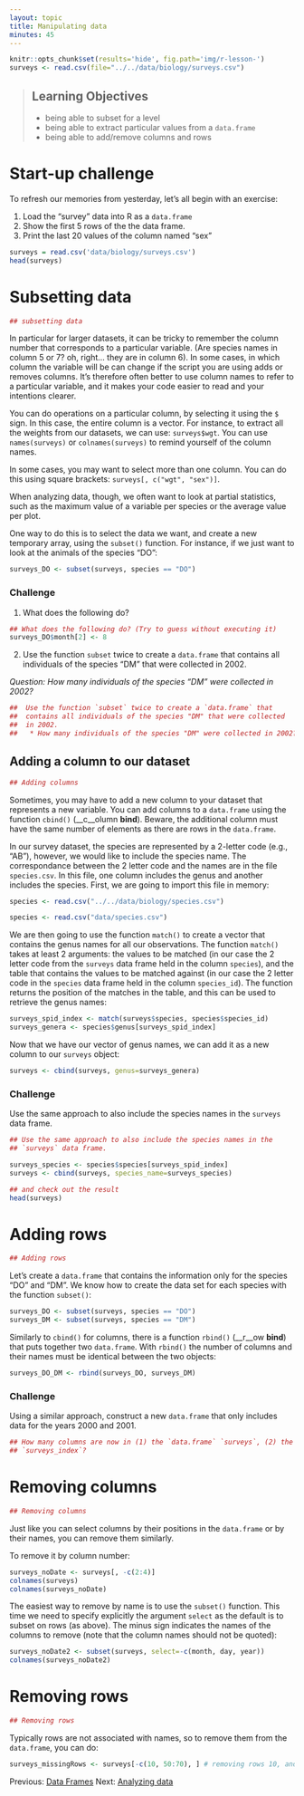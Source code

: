 ```yaml
---
layout: topic
title: Manipulating data
minutes: 45
---
```


```r
knitr::opts_chunk$set(results='hide', fig.path='img/r-lesson-')
surveys <- read.csv(file="../../data/biology/surveys.csv")
```

> ## Learning Objectives
>
> * being able to subset for a level
> * being able to extract particular values from a `data.frame`
> * being able to add/remove columns and rows

# Start-up challenge

To refresh our memories from yesterday, let's all begin with an exercise:

1.  Load the "survey" data into R as a `data.frame`
2.  Show the first 5 rows of the the data frame.
3.  Print the last 20 values of the column named "sex"

```r
surveys = read.csv('data/biology/surveys.csv')
head(surveys)
```

# Subsetting data

```r
## subsetting data
```

In particular for larger datasets, it can be tricky to remember the column
number that corresponds to a particular variable. (Are species names in column 5
or 7? oh, right... they are in column 6). In some cases, in which column the
variable will be can change if the script you are using adds or removes
columns. It's therefore often better to use column names to refer to a
particular variable, and it makes your code easier to read and your intentions
clearer.

You can do operations on a particular column, by selecting it using the `$`
sign. In this case, the entire column is a vector. For instance, to extract all
the weights from our datasets, we can use: `surveys$wgt`. You can use
`names(surveys)` or `colnames(surveys)` to remind yourself of the column names.

In some cases, you may want to select more than one column. You can do this using
square brackets: `surveys[, c("wgt", "sex")]`.

When analyzing data, though, we often want to look at partial statistics, such
as the maximum value of a variable per species or the average value per plot.

One way to do this is to select the data we want, and create a new temporary
array, using the `subset()` function. For instance, if we just want to look at
the animals of the species "DO":

```r
surveys_DO <- subset(surveys, species == "DO")
```

### Challenge

1. What does the following do?

```r
## What does the following do? (Try to guess without executing it)
surveys_DO$month[2] <- 8
```

2. Use the function `subset` twice to create a `data.frame` that contains all
individuals of the species "DM" that were collected in 2002.
  
  *Question: How many individuals of the species "DM" were collected in 2002?*

```r
##  Use the function `subset` twice to create a `data.frame` that
##  contains all individuals of the species "DM" that were collected
##  in 2002.
##   * How many individuals of the species "DM" were collected in 2002?
```

## Adding a column to our dataset

```r
## Adding columns
```

Sometimes, you may have to add a new column to your dataset that represents a
new variable. You can add columns to a `data.frame` using the function `cbind()`
(__c__olumn __bind__). Beware, the additional column must have the same number
of elements as there are rows in the `data.frame`.

In our survey dataset, the species are represented by a 2-letter code (e.g.,
"AB"), however, we would like to include the species name. The correspondance
between the 2 letter code and the names are in the file `species.csv`. In this
file, one column includes the genus and another includes the species. First, we
are going to import this file in memory:

```r
species <- read.csv("../../data/biology/species.csv")
```

```r
species <- read.csv("data/species.csv")
```

We are then going to use the function `match()` to create a vector that contains
the genus names for all our observations. The function `match()` takes at least
2 arguments: the values to be matched (in our case the 2 letter code from the
`surveys` data frame held in the column `species`), and the table that contains
the values to be matched against (in our case the 2 letter code in the `species`
data frame held in the column `species_id`). The function returns the position
of the matches in the table, and this can be used to retrieve the genus names:

```r
surveys_spid_index <- match(surveys$species, species$species_id)
surveys_genera <- species$genus[surveys_spid_index]
```

Now that we have our vector of genus names, we can add it as a new column to our
`surveys` object:

```r
surveys <- cbind(surveys, genus=surveys_genera)
```

### Challenge

Use the same approach to also include the species names in the `surveys` data
frame.

```r
## Use the same approach to also include the species names in the
## `surveys` data frame.
```


```r
surveys_species <- species$species[surveys_spid_index]
surveys <- cbind(surveys, species_name=surveys_species)
```

```r
## and check out the result
head(surveys)
```

<!--- should we cover merge()? --->

# Adding rows

<!--- Even if this is not optimal, using this approach requires to cover less   -->
<!--- material such as logical operations on vectors. Depending on how fast the -->
<!--- group moves, it might be better to show the correct way.                  -->

```r
## Adding rows
```

Let's create a `data.frame` that contains the information only for the species
"DO" and "DM". We know how to create the data set for each species with the
function `subset()`:

```r
surveys_DO <- subset(surveys, species == "DO")
surveys_DM <- subset(surveys, species == "DM")
```

Similarly to `cbind()` for columns, there is a function `rbind()` (__r__ow
__bind__) that puts together two `data.frame`. With `rbind()` the number of
columns and their names must be identical between the two objects:

```r
surveys_DO_DM <- rbind(surveys_DO, surveys_DM)
```

### Challenge

Using a similar approach, construct a new `data.frame` that only includes data
for the years 2000 and 2001.

```r
## How many columns are now in (1) the `data.frame` `surveys`, (2) the `data.frame`
## `surveys_index`?
```

# Removing columns

```r
## Removing columns
```

Just like you can select columns by their positions in the `data.frame` or by
their names, you can remove them similarly.

To remove it by column number:

```r
surveys_noDate <- surveys[, -c(2:4)]
colnames(surveys)
colnames(surveys_noDate)
```

The easiest way to remove by name is to use the `subset()` function. This time
we need to specify explicitly the argument `select` as the default is to subset
on rows (as above). The minus sign indicates the names of the columns to remove
(note that the column names should not be quoted):

```r
surveys_noDate2 <- subset(surveys, select=-c(month, day, year))
colnames(surveys_noDate2)
```

# Removing rows

```r
## Removing rows
```

Typically rows are not associated with names, so to remove them from the
`data.frame`, you can do:

```r
surveys_missingRows <- surveys[-c(10, 50:70), ] # removing rows 10, and 50 to 70
```

Previous: [Data Frames](03-data-frames.html)  Next: [Analyzing data](05-analyzing-data.html)

